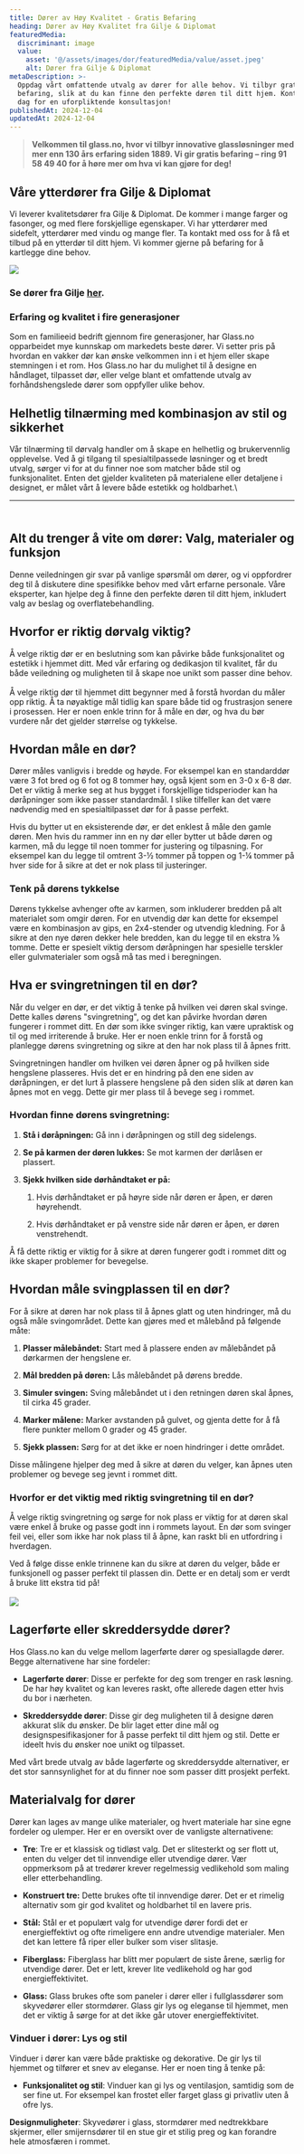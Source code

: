 ```yaml
---
title: Dører av Høy Kvalitet - Gratis Befaring
heading: Dører av Høy Kvalitet fra Gilje & Diplomat
featuredMedia:
  discriminant: image
  value:
    asset: '@/assets/images/dor/featuredMedia/value/asset.jpeg'
    alt: Dører fra Gilje & Diplomat
metaDescription: >-
  Oppdag vårt omfattende utvalg av dører for alle behov. Vi tilbyr gratis
  befaring, slik at du kan finne den perfekte døren til ditt hjem. Kontakt oss i
  dag for en uforpliktende konsultasjon!
publishedAt: 2024-12-04
updatedAt: 2024-12-04
---
```

> **Velkommen til glass.no, hvor vi tilbyr innovative glassløsninger med mer enn 130 års erfaring siden 1889. Vi gir gratis befaring – ring 91 58 49 40 for å høre mer om hva vi kan gjøre for deg!**

## **Våre ytterdører fra Gilje & Diplomat**

Vi leverer kvalitetsdører fra Gilje & Diplomat. De kommer i mange farger og fasonger, og med flere forskjellige egenskaper. Vi har ytterdører med sidefelt, ytterdører med vindu og mange fler. Ta kontakt med oss for å få et tilbud på en ytterdør til ditt hjem. Vi kommer gjerne på befaring for å kartlegge dine behov.

![](@/assets/images/pages/dor/5d2fce8c-ed96-4b53-9b40-418ceb9e0e98.jpg)

### **Se dører fra Gilje [her](file:///C:/Users/Mariye/AppData/Local/Microsoft/Windows/INetCache/IE/MT0PAQ5S/doerbrosjyre_2024_2mai_es_low\[1].pdf).**&#x20;

### Erfaring og kvalitet i fire generasjoner

Som en familieeid bedrift gjennom fire generasjoner, har Glass.no opparbeidet mye kunnskap om markedets beste dører. Vi setter pris på hvordan en vakker dør kan ønske velkommen inn i et hjem eller skape stemningen i et rom. Hos Glass.no har du mulighet til å designe en håndlaget, tilpasset dør, eller velge blant et omfattende utvalg av forhåndshengslede dører som oppfyller ulike behov.

## Helhetlig tilnærming med kombinasjon av stil og sikkerhet

Vår tilnærming til dørvalg handler om å skape en helhetlig og brukervennlig opplevelse. Ved å gi tilgang til spesialtilpassede løsninger og et bredt utvalg, sørger vi for at du finner noe som matcher både stil og funksjonalitet. Enten det gjelder kvaliteten på materialene eller detaljene i designet, er målet vårt å levere både estetikk og holdbarhet.\


---

\
Alt du trenger å vite om dører: Valg, materialer og funksjon
------------------------------------------------------------

Denne veiledningen gir svar på vanlige spørsmål om dører, og vi oppfordrer deg til å diskutere dine spesifikke behov med vårt erfarne personale. Våre eksperter, kan hjelpe deg å finne den perfekte døren til ditt hjem, inkludert valg av beslag og overflatebehandling.

## Hvorfor er riktig dørvalg viktig?

Å velge riktig dør er en beslutning som kan påvirke både funksjonalitet og estetikk i hjemmet ditt. Med vår erfaring og dedikasjon til kvalitet, får du både veiledning og muligheten til å skape noe unikt som passer dine behov.\
\
Å velge riktig dør til hjemmet ditt begynner med å forstå hvordan du måler opp riktig. Å ta nøyaktige mål tidlig kan spare både tid og frustrasjon senere i prosessen. Her er noen enkle trinn for å måle en dør, og hva du bør vurdere når det gjelder størrelse og tykkelse.

## Hvordan måle en dør?

Dører måles vanligvis i bredde og høyde. For eksempel kan en standarddør være 3 fot bred og 6 fot og 8 tommer høy, også kjent som en 3-0 x 6-8 dør. Det er viktig å merke seg at hus bygget i forskjellige tidsperioder kan ha døråpninger som ikke passer standardmål. I slike tilfeller kan det være nødvendig med en spesialtilpasset dør for å passe perfekt.

Hvis du bytter ut en eksisterende dør, er det enklest å måle den gamle døren. Men hvis du rammer inn en ny dør eller bytter ut både døren og karmen, må du legge til noen tommer for justering og tilpasning. For eksempel kan du legge til omtrent 3-½ tommer på toppen og 1-¼ tommer på hver side for å sikre at det er nok plass til justeringer.

### Tenk på dørens tykkelse

Dørens tykkelse avhenger ofte av karmen, som inkluderer bredden på alt materialet som omgir døren. For en utvendig dør kan dette for eksempel være en kombinasjon av gips, en 2x4-stender og utvendig kledning. For å sikre at den nye døren dekker hele bredden, kan du legge til en ekstra ⅛ tomme. Dette er spesielt viktig dersom døråpningen har spesielle terskler eller gulvmaterialer som også må tas med i beregningen.

## Hva er svingretningen til en dør?

Når du velger en dør, er det viktig å tenke på hvilken vei døren skal svinge. Dette kalles dørens "svingretning", og det kan påvirke hvordan døren fungerer i rommet ditt. En dør som ikke svinger riktig, kan være upraktisk og til og med irriterende å bruke. Her er noen enkle trinn for å forstå og planlegge dørens svingretning og sikre at den har nok plass til å åpnes fritt.

Svingretningen handler om hvilken vei døren åpner og på hvilken side hengslene plasseres. Hvis det er en hindring på den ene siden av døråpningen, er det lurt å plassere hengslene på den siden slik at døren kan åpnes mot en vegg. Dette gir mer plass til å bevege seg i rommet.

### Hvordan finne dørens svingretning:

1. **Stå i døråpningen:** Gå inn i døråpningen og still deg sidelengs.

2. **Se på karmen der døren lukkes:** Se mot karmen der dørlåsen er plassert.

3. **Sjekk hvilken side dørhåndtaket er på:**

   1. Hvis dørhåndtaket er på høyre side når døren er åpen, er døren høyrehendt.

   2. Hvis dørhåndtaket er på venstre side når døren er åpen, er døren venstrehendt.

Å få dette riktig er viktig for å sikre at døren fungerer godt i rommet ditt og ikke skaper problemer for bevegelse.

## Hvordan måle svingplassen til en dør?

For å sikre at døren har nok plass til å åpnes glatt og uten hindringer, må du også måle svingområdet. Dette kan gjøres med et målebånd på følgende måte:

1. **Plasser målebåndet:** Start med å plassere enden av målebåndet på dørkarmen der hengslene er.

2. **Mål bredden på døren:** Lås målebåndet på dørens bredde.

3. **Simuler svingen:** Sving målebåndet ut i den retningen døren skal åpnes, til cirka 45 grader.

4. **Marker målene:** Marker avstanden på gulvet, og gjenta dette for å få flere punkter mellom 0 grader og 45 grader.

5. **Sjekk plassen:** Sørg for at det ikke er noen hindringer i dette området.

Disse målingene hjelper deg med å sikre at døren du velger, kan åpnes uten problemer og bevege seg jevnt i rommet ditt.

### Hvorfor er det viktig med riktig svingretning til en dør?

Å velge riktig svingretning og sørge for nok plass er viktig for at døren skal være enkel å bruke og passe godt inn i rommets layout. En dør som svinger feil vei, eller som ikke har nok plass til å åpne, kan raskt bli en utfordring i hverdagen.

Ved å følge disse enkle trinnene kan du sikre at døren du velger, både er funksjonell og passer perfekt til plassen din. Dette er en detalj som er verdt å bruke litt ekstra tid på!\
\
![](@/assets/images/pages/dor/Dobbel%20ytterd%C3%B8r.jpeg)

## Lagerførte eller skreddersydde dører?

Hos Glass.no kan du velge mellom lagerførte dører og spesiallagde dører. Begge alternativene har sine fordeler:

* **Lagerførte dører**: Disse er perfekte for deg som trenger en rask løsning. De har høy kvalitet og kan leveres raskt, ofte allerede dagen etter hvis du bor i nærheten.

* **Skreddersydde dører**: Disse gir deg muligheten til å designe døren akkurat slik du ønsker. De blir laget etter dine mål og designspesifikasjoner for å passe perfekt til ditt hjem og stil. Dette er ideelt hvis du ønsker noe unikt og tilpasset.

Med vårt brede utvalg av både lagerførte og skreddersydde alternativer, er det stor sannsynlighet for at du finner noe som passer ditt prosjekt perfekt.

## Materialvalg for dører

Dører kan lages av mange ulike materialer, og hvert materiale har sine egne fordeler og ulemper. Her er en oversikt over de vanligste alternativene:

* **Tre**: Tre er et klassisk og tidløst valg. Det er slitesterkt og ser flott ut, enten du velger det til innvendige eller utvendige dører. Vær oppmerksom på at tredører krever regelmessig vedlikehold som maling eller etterbehandling.

* **Konstruert tre:** Dette brukes ofte til innvendige dører. Det er et rimelig alternativ som gir god kvalitet og holdbarhet til en lavere pris.

* **Stål:** Stål er et populært valg for utvendige dører fordi det er energieffektivt og ofte rimeligere enn andre utvendige materialer. Men det kan lettere få riper eller bulker som viser slitasje.

* **Fiberglass:** Fiberglass har blitt mer populært de siste årene, særlig for utvendige dører. Det er lett, krever lite vedlikehold og har god energieffektivitet.

* **Glass:** Glass brukes ofte som paneler i dører eller i fullglassdører som skyvedører eller stormdører. Glass gir lys og eleganse til hjemmet, men det er viktig å sørge for at det ikke går utover energieffektivitet.

### Vinduer i dører: Lys og stil

Vinduer i dører kan være både praktiske og dekorative. De gir lys til hjemmet og tilfører et snev av eleganse. Her er noen ting å tenke på:

* **Funksjonalitet og stil**: Vinduer kan gi lys og ventilasjon, samtidig som de ser fine ut. For eksempel kan frostet eller farget glass gi privatliv uten å ofre lys.

**Designmuligheter**: Skyvedører i glass, stormdører med nedtrekkbare skjermer, eller smijernsdører til en stue gir et stilig preg og kan forandre hele atmosfæren i rommet.
